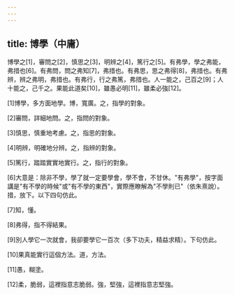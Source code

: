 ```yaml
---
---
---
```

title: 博學（中庸）
---



博學之[1]，審問之[2]，慎思之[3]，明辨之[4]，篤行之[5]。有弗學，學之弗能，弗措也[6]。有弗問，問之弗知[7]，弗措也。有弗思，思之弗得[8]，弗措也。有弗辨，辨之弗明，弗措也。有弗行，行之弗篤，弗措也。人一能之，己百之[9]；人十能之，己千之。果能此道矣[10]，雖愚必明[11]，雖柔必強[12]。

[1]博學，多方面地學。博，寬廣。之，指學的對象。

[2]審問，詳細地問。之，指問的對象。

[3]慎思，慎重地考慮。之，指思的對象。

[4]明辨，明確地分辨。之，指辨的對象。

[5]篤行，踏踏實實地實行。之，指行的對象。

[6]大意是：除非不學，學了就一定要學會，學不會，不甘休。"有弗學"，按字面講是"有不學的時候"或"有不學的東西"，實際應瞭解為"不學則已"（依朱熹說）。措，放下。以下四句仿此。

[7]知，懂。

[8]弗得，指不得結果。

[9]別人學它一次就會，我卻要學它一百次（多下功夫，精益求精）。下句仿此。

[10]果真能實行這個方法。道，方法。

[11]愚，糊塗。

[12]柔，脆弱，這裡指意志脆弱。強，堅強，這裡指意志堅強。